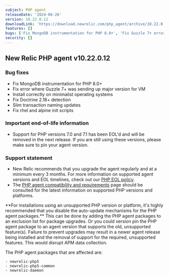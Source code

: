 ```yaml
---
subject: PHP agent
releaseDate: '2024-06-26'
version: 10.22.0.12
downloadLink: 'https://download.newrelic.com/php_agent/archive/10.22.0.12'
features: []
bugs: ['Fix MongoDB instrumentation for PHP 8.0+', 'Fix Guzzle 7+ error', 'Install correctly on minimalist OSs', 'Fix Doctrine 2.18+ detection', 'Slim transaction naming updates', 'Fix rhel and alpine init scripts']
security: []
---
```

## New Relic PHP agent v10.22.0.12

### Bug fixes
* Fix MongoDB instrumentation for PHP 8.0+
* Fix error where Guzzle 7+ was sending up major version for VM
* Install correctly on minimalist operating systems
* Fix Doctrine 2.18+ detection
* Slim transaction naming updates
* Fix rhel and alpine init scripts

### Important end-of-life information

* Support for PHP versions 7.0 and 7.1 has been EOL'd and will be removed in the next release. If you are still using these versions, please make sure to pin your agent version.

### Support statement

* New Relic recommends that you upgrade the agent regularly and at a minimum every 3 months. For more information on supported agent versions and EOL timelines, check out our [PHP EOL policy](https://docs.newrelic.com/docs/apm/agents/php-agent/getting-started/php-agent-eol-policy/).
* The [PHP agent compatibility and requirements](https://docs.newrelic.com/docs/apm/agents/php-agent/getting-started/php-agent-compatibility-requirements/) page should be consulted for the latest information on supported PHP versions and platforms.

<Callout variant="important">
**For installations using an unsupported PHP version or platform, it's highly recommended that you disable the auto-update mechanisms for the PHP agent packages.** This can be done by adding the PHP agent packages to an exclusion list for package upgrades. Or you could version pin the PHP agent package to an agent version that supports the old, unsupported feature(s). Failure to prevent upgrades may result in a newer agent release being installed and the removal of support for the required, unsupported features. This would disrupt APM data collection.

The PHP agent packages that are affected are:

    - newrelic-php5
    - newrelic-php5-common
    - newrelic-daemon
</Callout>
